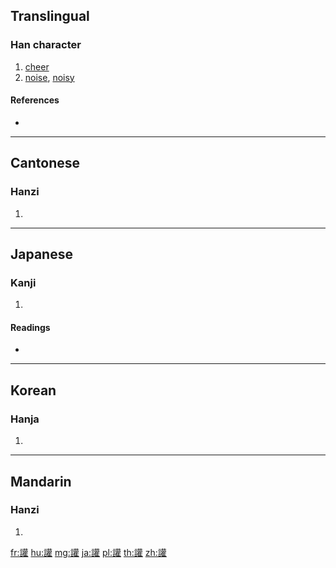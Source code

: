 {{character info/new}}
{{also|歡}}
==Translingual==

===Han character===
{{Han char|rn=149|rad=言|as=18|sn=25|four=04614|canj=YRTRG}}

# [[cheer]]
# [[noise]], [[noisy]]

====References====
* {{Han ref|kx=1187.250|dkj=36157|dj=1651.280|hdz=64033.070|uh=8B99|ud=35737|bh=F94E|bd=63822}}

----

==Cantonese==

===Hanzi===
{{yue-hanzi|jyut=fun1|y=fun1}}

# {{defn|lang=yue|sort=言18}}

----

==Japanese==

===Kanji===
{{ja-kanji|grade=|rs=言18}}

# {{defn|lang=ja|sort=言18}}

====Readings====
* {{ja-readings|on=[[かん]] (kan), [[けん]] (ken)|kun=[[かまびすし]] (kamabisushi)|nanori=}}

----

==Korean==

===Hanja===
{{ko-hanja|hangeul=[[환]], [[훤]]|eumhun=|rv=hwan, hwon|mr=hwan, hwŏn|y=hwan, hwen}}

# {{defn|lang=ko|sort=言18}}

----

==Mandarin==

===Hanzi===
{{cmn-hanzi|pin=[[huān]] ([[huan1]])|wg=huan<sup>1</sup>}}

# {{defn|lang=cmn|sort=言18}}

[[fr:讙]]
[[hu:讙]]
[[mg:讙]]
[[ja:讙]]
[[pl:讙]]
[[th:讙]]
[[zh:讙]]